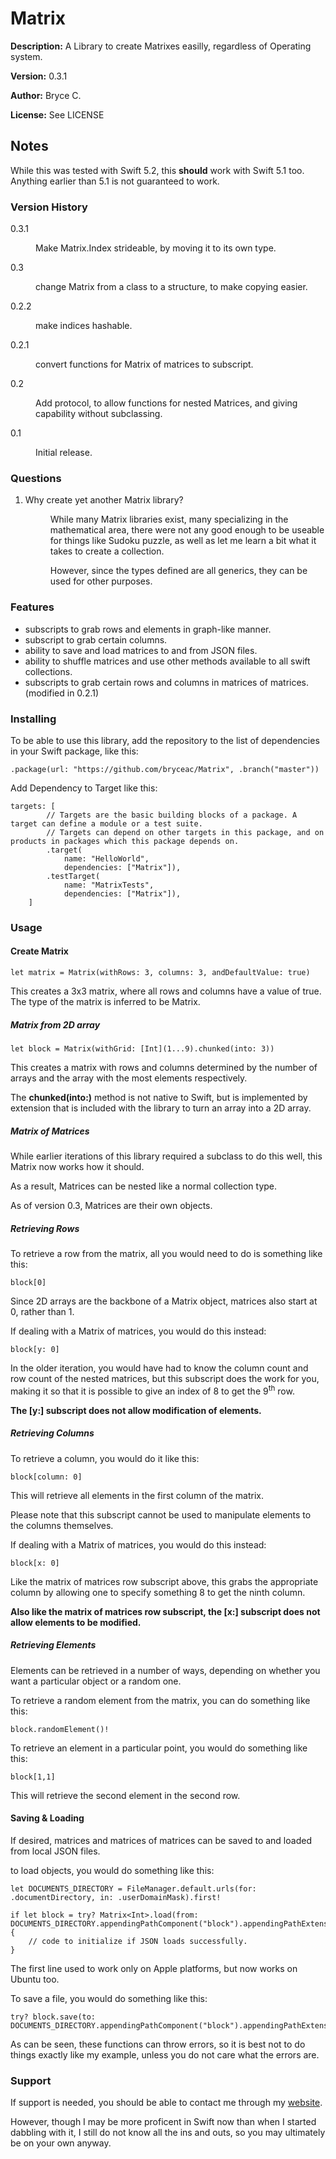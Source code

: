 =Matrix=

'''Description:''' A Library to create Matrixes easilly, regardless of Operating system.

'''Version:''' 0.3.1

'''Author:''' Bryce C.

'''License:''' See LICENSE

==Notes==

While this was tested with Swift 5.2, this <strong>should</strong> work with Swift 5.1 too. Anything earlier than 5.1 is not guaranteed to work.

===Version History===

<dl>
<dt span="font-weight:bold">0.3.1</dt>
<dd>
<p>Make Matrix.Index strideable, by moving it to its own type.</p>
</dd>
<dt span="font-weight:bold">0.3</dt>
<dd>
<p>change Matrix from a class to a structure, to make copying easier.</p>
<dt span="font-weight: bold">0.2.2</dt>
<dd>make indices hashable.</dd>
<dt span="font-weight: bold">0.2.1</dt>
<dd>convert functions for Matrix of matrices to subscript.</dd>
<dt span="font-weight: bold">0.2</dt>
<dd>Add protocol, to allow functions for nested Matrices, and giving capability without subclassing.</dd>
<dt span="font-weight: bold">0.1</dt>
<dd>Initial release.</dd>
</dl>

===Questions===

<ol>
<li>
<dl>
<dt span="font-weight:bold">Why create yet another Matrix library?</dt>
<dd>
<p>While many Matrix libraries exist, many specializing in the mathematical area, there were not any good enough to be useable for things like Sudoku puzzle, as well as let me learn a bit what it takes to create a collection.</p>
<p>However, since the types defined are all generics, they can be used for other purposes.</p>
</dd>
</dl>
</li>
</ol>

===Features===

<ul>
<li>subscripts to grab rows and elements in graph-like manner.</li>
<li>subscript to grab certain columns.</li>
<li>ability to save and load matrices to and from JSON files.</li>
<li>ability to shuffle matrices and use other methods available to all swift collections.</li>
<li>subscripts to grab certain rows and columns in matrices of matrices. (modified in 0.2.1)</li>
</ul>

===Installing===

To be able to use this library, add the repository to the list of dependencies in your Swift package, like this:

<pre>
.package(url: "https://github.com/bryceac/Matrix", .branch("master"))
</pre>

Add Dependency to Target like this:

<pre>
targets: [
        // Targets are the basic building blocks of a package. A target can define a module or a test suite.
        // Targets can depend on other targets in this package, and on products in packages which this package depends on.
        .target(
            name: "HelloWorld",
            dependencies: ["Matrix"]),
        .testTarget(
            name: "MatrixTests",
            dependencies: ["Matrix"]),
    ]
</pre>

===Usage===

====Create Matrix====

<pre>
let matrix = Matrix(withRows: 3, columns: 3, andDefaultValue: true)
</pre>

This creates a 3x3 matrix, where all rows and columns have a value of true. The type of the matrix is inferred to be Matrix<Bool>.

=====Matrix from 2D array=====

<pre>
let block = Matrix(withGrid: [Int](1...9).chunked(into: 3))
</pre>

This creates a matrix with rows and columns determined by the number of arrays and the array with the most elements respectively.

The '''chunked(into:)''' method is not native to Swift, but is implemented by extension that is included with the library to turn an array into a 2D array.

=====Matrix of Matrices=====

While earlier iterations of this library required a subclass to do this well, this Matrix now works how it should.

As a result, Matrices can be nested like a normal collection type.

As of version 0.3, Matrices are their own objects.

=====Retrieving Rows=====

To retrieve a row from the matrix, all you would need to do is something like this:

<pre>
block[0]
</pre>

Since 2D arrays are the backbone of a Matrix object, matrices also start at 0, rather than 1.

If dealing with a Matrix of matrices, you would do this instead:

<pre>
block[y: 0]
</pre>

In the older iteration, you would have had to know the column count and row count of the nested matrices, but this subscript does the work for you, making it so that it is possible to give an index of 8 to get the 9<sup>th</sup> row.

<strong>The [y:] subscript does not allow modification of elements.</strong> 

=====Retrieving Columns=====

To retrieve a column, you would do it like this:

<pre>
block[column: 0]
</pre>

This will retrieve all elements in the first column of the matrix.

Please note that this subscript cannot be used to manipulate elements to the columns themselves.

If dealing with a Matrix of matrices, you would do this instead:

<pre>
block[x: 0]
</pre>

<p>Like the matrix of matrices row subscript above, this grabs the appropriate column by allowing one to specify something 8 to get the ninth column.</p>

<strong>Also like the matrix of matrices row subscript, the [x:] subscript does not allow elements to be modified.</strong>

=====Retrieving Elements=====

Elements can be retrieved in a number of ways, depending on whether you want a particular object or a random one.

To retrieve a random element from the matrix, you can do something like this:

<pre>
block.randomElement()!
</pre>

To retrieve an element in a particular point, you would do something like this:

<pre>
block[1,1]
</pre>

This will retrieve the second element in the second row.

====Saving & Loading====

If desired, matrices and matrices of matrices can be saved to and loaded from local JSON files.

to load objects, you would do something like this:

<pre>
let DOCUMENTS_DIRECTORY = FileManager.default.urls(for: .documentDirectory, in: .userDomainMask).first!

if let block = try? Matrix<Int>.load(from: DOCUMENTS_DIRECTORY.appendingPathComponent("block").appendingPathExtension("json")) {
    // code to initialize if JSON loads successfully.
}
</pre>

The first line used to work only on Apple platforms, but now works on Ubuntu too.

To save a file, you would do something like this:

<pre>
try? block.save(to: DOCUMENTS_DIRECTORY.appendingPathComponent("block").appendingPathExtension("json"))
</pre>

As can be seen, these functions can throw errors, so it is best not to do things exactly like my example, unless you do not care what the errors are.

===Support===

If support is needed, you should be able to contact me through my <a href="brycecampbell.me">website</a>.

However, though I may be more proficent in Swift now than when I started dabbling with it, I still do not know all the ins and outs, so you may ultimately be on your own anyway.